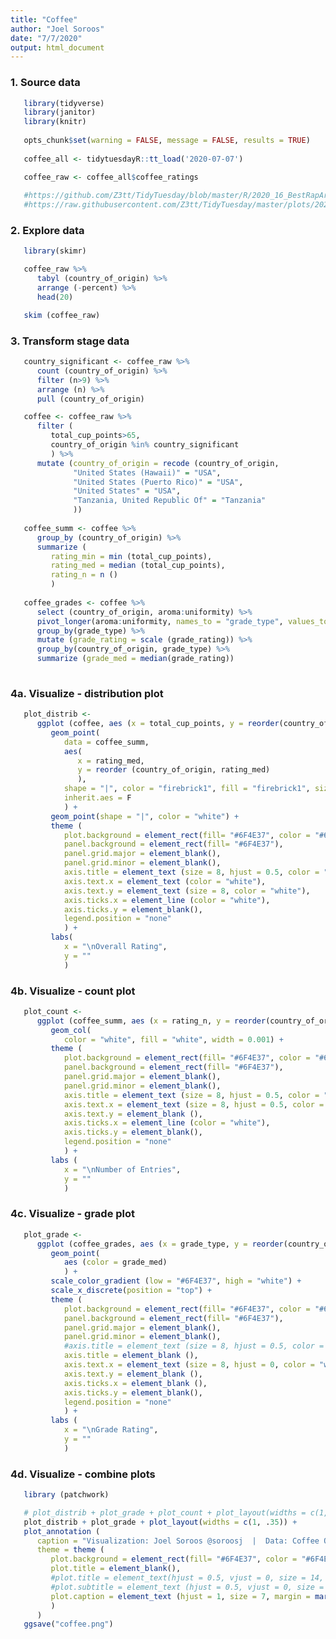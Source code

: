 ```yaml
---
title: "Coffee"
author: "Joel Soroos"
date: "7/7/2020"
output: html_document
---
```


### 1. Source data
```r

   library(tidyverse)
   library(janitor)
   library(knitr)
   
   opts_chunk$set(warning = FALSE, message = FALSE, results = TRUE)
   
   coffee_all <- tidytuesdayR::tt_load('2020-07-07')

   coffee_raw <- coffee_all$coffee_ratings
   
   #https://github.com/Z3tt/TidyTuesday/blob/master/R/2020_16_BestRapArtists.Rmd
   #https://raw.githubusercontent.com/Z3tt/TidyTuesday/master/plots/2020_16/2020_16_BestRapArtists.png
```


### 2.  Explore  data
```r

   library(skimr)

   coffee_raw %>%
      tabyl (country_of_origin) %>%
      arrange (-percent) %>%
      head(20)

   skim (coffee_raw)

```

### 3.  Transform stage data
```r
   
   country_significant <- coffee_raw %>%
      count (country_of_origin) %>%
      filter (n>9) %>%
      arrange (n) %>%
      pull (country_of_origin)   

   coffee <- coffee_raw %>%
      filter (
         total_cup_points>65,
         country_of_origin %in% country_significant
         ) %>%
      mutate (country_of_origin = recode (country_of_origin,
              "United States (Hawaii)" = "USA",
              "United States (Puerto Rico)" = "USA",
              "United States" = "USA",
              "Tanzania, United Republic Of" = "Tanzania"
              )) 
   
   coffee_summ <- coffee %>%
      group_by (country_of_origin) %>% 
      summarize (
         rating_min = min (total_cup_points),
         rating_med = median (total_cup_points),
         rating_n = n ()
         )
   
   coffee_grades <- coffee %>%
      select (country_of_origin, aroma:uniformity) %>%
      pivot_longer(aroma:uniformity, names_to = "grade_type", values_to = "grade_rating") %>%
      group_by(grade_type) %>%
      mutate (grade_rating = scale (grade_rating)) %>%
      group_by(country_of_origin, grade_type) %>%
      summarize (grade_med = median(grade_rating))
   
```

 
### 4a.  Visualize - distribution plot
```r

   plot_distrib <-
      ggplot (coffee, aes (x = total_cup_points, y = reorder(country_of_origin, total_cup_points))) +
         geom_point( 
            data = coffee_summ,
            aes(
               x = rating_med, 
               y = reorder (country_of_origin, rating_med)
               ),
            shape = "|", color = "firebrick1", fill = "firebrick1", size = 4,
            inherit.aes = F
            ) +
         geom_point(shape = "|", color = "white") +
         theme (
            plot.background = element_rect(fill= "#6F4E37", color = "#6F4E37"),
            panel.background = element_rect(fill= "#6F4E37"),
            panel.grid.major = element_blank(),
            panel.grid.minor = element_blank(),
            axis.title = element_text (size = 8, hjust = 0.5, color = "white"),
            axis.text.x = element_text (color = "white"),
            axis.text.y = element_text (size = 8, color = "white"),
            axis.ticks.x = element_line (color = "white"),
            axis.ticks.y = element_blank(),
            legend.position = "none"
            ) +
         labs(
            x = "\nOverall Rating",
            y = ""
            )
```   

### 4b.  Visualize - count plot
```r

   plot_count <- 
      ggplot (coffee_summ, aes (x = rating_n, y = reorder(country_of_origin, rating_med))) +
         geom_col(
            color = "white", fill = "white", width = 0.001) +
         theme (
            plot.background = element_rect(fill= "#6F4E37", color = "#6F4E37"),
            panel.background = element_rect(fill= "#6F4E37"),
            panel.grid.major = element_blank(),
            panel.grid.minor = element_blank(),
            axis.title = element_text (size = 8, hjust = 0.5, color = "white"),
            axis.text.x = element_text (size = 8, hjust = 0.5, color = "white"),
            axis.text.y = element_blank (),
            axis.ticks.x = element_line (color = "white"),
            axis.ticks.y = element_blank(),
            legend.position = "none"
            ) +
         labs (
            x = "\nNumber of Entries",
            y = ""
            )
``` 


### 4c.  Visualize - grade plot
```r

   plot_grade <- 
      ggplot (coffee_grades, aes (x = grade_type, y = reorder(country_of_origin, grade_med))) +
         geom_point(
            aes (color = grade_med)
            ) +
         scale_color_gradient (low = "#6F4E37", high = "white") +
         scale_x_discrete(position = "top") +
         theme (
            plot.background = element_rect(fill= "#6F4E37", color = "#6F4E37"),
            panel.background = element_rect(fill= "#6F4E37"),
            panel.grid.major = element_blank(),
            panel.grid.minor = element_blank(),
            #axis.title = element_text (size = 8, hjust = 0.5, color = "white"),
            axis.title = element_blank (),
            axis.text.x = element_text (size = 8, hjust = 0, color = "white", angle = 80),
            axis.text.y = element_blank (),
            axis.ticks.x = element_blank (),
            axis.ticks.y = element_blank(),
            legend.position = "none"
            ) +
         labs (
            x = "\nGrade Rating",
            y = ""
            )
``` 

### 4d.  Visualize - combine plots
```r

   library (patchwork)

   # plot_distrib + plot_grade + plot_count + plot_layout(widths = c(1, .25, .35)) +
   plot_distrib + plot_grade + plot_layout(widths = c(1, .35)) +
   plot_annotation (
      caption = "Visualization: Joel Soroos @soroosj  |  Data: Coffee Quality Database via Kaggle via R4DS Tidy Tuesday",
      theme = theme (
         plot.background = element_rect(fill= "#6F4E37", color = "#6F4E37"),
         plot.title = element_blank(),
         #plot.title = element_text(hjust = 0.5, vjust = 0, size = 14, face = "bold", margin = margin (0,0,7,0), color = "white"),
         #plot.subtitle = element_text (hjust = 0.5, vjust = 0, size = 10, margin = margin (0,0,25,0), color = "white"),
         plot.caption = element_text (hjust = 1, size = 7, margin = margin (20,0,0,0), color = "white")
         )
      )
   ggsave("coffee.png")
``` 